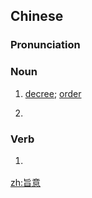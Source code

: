 ==Chinese==
{{zh-forms}}

===Pronunciation===
{{zh-pron
|m=zhǐyì
|c=zi2 ji3
|h=pfs=chṳ́-yi
|mn=chí-ì
|cat=n,c:v
}}

===Noun===
{{zh-noun}}

# [[decree]]; [[order]]
# {{lb|zh|Cantonese}} {{zh-alt-form|指擬|support|tr=zi2 ji5}}

===Verb===
{{zh-verb}}

# {{lb|zh|Cantonese}} {{zh-alt-form|指擬|to rely on; to try in vain|tr=zi2 ji5}}

[[zh:旨意]]